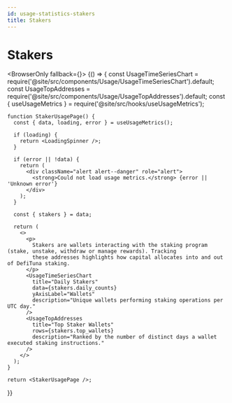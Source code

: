 ```yaml
---
id: usage-statistics-stakers
title: Stakers
---
```



# Stakers

<BrowserOnly fallback={<LoadingSpinner />}>
  {() => {
    const UsageTimeSeriesChart = require('@site/src/components/Usage/UsageTimeSeriesChart').default;
    const UsageTopAddresses = require('@site/src/components/Usage/UsageTopAddresses').default;
    const { useUsageMetrics } = require('@site/src/hooks/useUsageMetrics');

    function StakerUsagePage() {
      const { data, loading, error } = useUsageMetrics();

      if (loading) {
        return <LoadingSpinner />;
      }

      if (error || !data) {
        return (
          <div className="alert alert--danger" role="alert">
            <strong>Could not load usage metrics.</strong> {error || 'Unknown error'}
          </div>
        );
      }

      const { stakers } = data;

      return (
        <>
          <p>
            Stakers are wallets interacting with the staking program (stake, unstake, withdraw or manage rewards). Tracking
            these addresses highlights how capital allocates into and out of DefiTuna staking.
          </p>
          <UsageTimeSeriesChart
            title="Daily Stakers"
            data={stakers.daily_counts}
            yAxisLabel="Wallets"
            description="Unique wallets performing staking operations per UTC day."
          />
          <UsageTopAddresses
            title="Top Staker Wallets"
            rows={stakers.top_wallets}
            description="Ranked by the number of distinct days a wallet executed staking instructions."
          />
        </>
      );
    }

    return <StakerUsagePage />;
  }}
</BrowserOnly>
